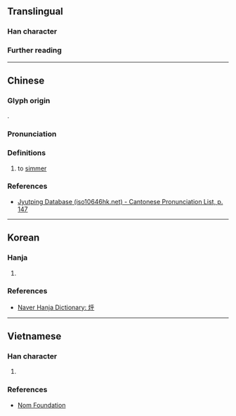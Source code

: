 {{character info}}
==Translingual==

===Han character===
{{Han char|rn=86|rad=火|as=05|sn=9|four=92849|canj=FHFD|ids=⿰火乎}}

===Further reading===
{{Han ref|kx=0669.101|hdz=32196.050|uh=70C0}}

----

==Chinese==
{{zh-forms}}

===Glyph origin===
{{Han compound|火|乎|c1=s|c2=p|t1=fire|ls=psc}}.

===Pronunciation===
{{zh-pron
|m=hū
|c=fu1
|mc=y
|oc=y
|cat=v
}}

===Definitions===
{{head|zh|Han character}}

# to [[simmer]]

===References===
* [http://www.iso10646hk.net/jp/document/download.jsp Jyutping Database (iso10646hk.net) - Cantonese Pronunciation List, p. 147]

----

==Korean==

===Hanja===
{{ko-hanja|삶다|삶을|호}}

# {{rfdef|ko|sort=火05}}

===References===
* [https://hanja.dict.naver.com/#/entry/ccko/a751eec18ebb4596b1bb2211a0b1f948 Naver Hanja Dictionary: 烀]

----

==Vietnamese==

===Han character===
{{vi-readings|nom=hồ|rs=火05}}

# {{rfdef|vi|sort=火05}}

===References===
* [http://nomfoundation.org/common/nom_details.php?codepoint=70C0 Nom Foundation]